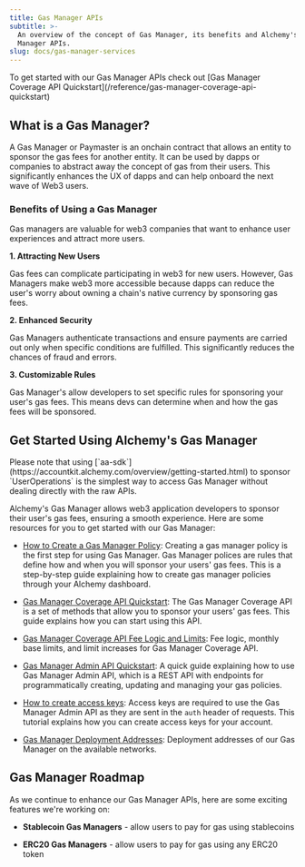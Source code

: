 ```yaml
---
title: Gas Manager APIs
subtitle: >-
  An overview of the concept of Gas Manager, its benefits and Alchemy's Gas
  Manager APIs.
slug: docs/gas-manager-services
---
```



<Check>
  To get started with our Gas Manager APIs check out [Gas Manager Coverage API Quickstart](/reference/gas-manager-coverage-api-quickstart)
</Check>

## What is a Gas Manager?

A Gas Manager or Paymaster is an onchain contract that allows an entity to sponsor the gas fees for another entity. It can be used by dapps or companies to abstract away the concept of gas from their users. This significantly enhances the UX of dapps and can help onboard the next wave of Web3 users.

### Benefits of Using a Gas Manager

Gas managers are valuable for web3 companies that want to enhance user experiences and attract more users.

**1. Attracting New Users**

Gas fees can complicate participating in web3 for new users. However, Gas Managers make web3 more accessible because dapps can reduce the user's worry about owning a chain's native currency by sponsoring gas fees.

**2. Enhanced Security**

Gas Managers authenticate transactions and ensure payments are carried out only when specific conditions are fulfilled. This significantly reduces the chances of fraud and errors.

**3. Customizable Rules**

Gas Manager's allow developers to set specific rules for sponsoring your user's gas fees. This means devs can determine when and how the gas fees will be sponsored.

## Get Started Using Alchemy's Gas Manager

<Info>
  Please note that using [`aa-sdk`](https://accountkit.alchemy.com/overview/getting-started.html) to sponsor `UserOperations` is the simplest way to access Gas Manager without dealing directly with the raw APIs.
</Info>

Alchemy's Gas Manager allows web3 application developers to sponsor their user's gas fees, ensuring a smooth experience. Here are some resources for you to get started with our Gas Manager:

* [How to Create a Gas Manager Policy](/docs/setup-a-gas-manager-policy): Creating a gas manager policy is the first step for using Gas Manager. Gas Manager polices are rules that define how and when you will sponsor your users' gas fees. This is a step-by-step guide explaining how to create gas manager policies through your Alchemy dashboard.

* [Gas Manager Coverage API Quickstart](/reference/gas-manager-coverage-api-quickstart): The Gas Manager Coverage API is a set of methods that allow you to sponsor your users' gas fees. This guide explains how you can start using this API.

* [Gas Manager Coverage API Fee Logic and Limits](/reference/gas-manager-coverage-api-pricing): Fee logic, monthly base limits, and limit increases for Gas Manager Coverage API.

* [Gas Manager Admin API Quickstart](/reference/gas-manager-admin-api-quickstart): A quick guide explaining how to use Gas Manager Admin API, which is a REST API with endpoints for programmatically creating, updating and managing your gas policies.

* [How to create access keys](/docs/how-to-create-access-keys): Access keys are required to use the Gas Manager Admin API as they are sent in the `auth` header of requests. This tutorial explains how you can create access keys for your account.

* [Gas Manager Deployment Addresses](/reference/gas-manager-deployment-addresses): Deployment addresses of our Gas Manager on the available networks.

## Gas Manager Roadmap

As we continue to enhance our Gas Manager APIs, here are some exciting features we're working on:

* **Stablecoin Gas Managers** - allow users to pay for gas using stablecoins

* **ERC20 Gas Managers** - allow users to pay for gas using any ERC20 token
